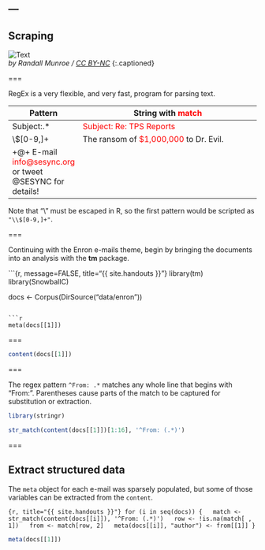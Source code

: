 ---
---

## Scraping

![Text](http://imgs.xkcd.com/comics/regular_expressions.png "Wait, forgot to escape a space. Wheeeeee[taptaptap]eeeeee.")  
*by Randall Munroe / [CC BY-NC](http://xkcd.com/license.html)*
{:.captioned}

===

RegEx is a very flexible, and very fast, program for parsing text.

| Pattern      | String with <span style="color:red;">match</span>                                    |
|--------------+--------------------------------------------------------------------------------------|
| Subject:.\*  | <span style="color:red;">Subject: Re: TPS Reports</span>                             |
| \\$[0-9,]+   | The ransom of <span style="color:red;">$1,000,000</span> to Dr. Evil.                |
| \b\S+@\S+\b  | E-mail <span style="color:red;">info@sesync.org</span> or tweet @SESYNC for details! |

Note that "\\" must be escaped in R, so the first pattern would be scripted as `"\\$[0-9,]+"`.

===

Continuing with the Enron e-mails theme, begin by bringing the documents into an analysis with the **tm** package.

```{r, message=FALSE, title="{{ site.handouts }}"}
library(tm)
library(SnowballC)

docs <- Corpus(DirSource("data/enron"))
```

```r
meta(docs[[1]])
```

===

```r
content(docs[[1]])
```

===

The regex pattern `^From: .*` matches any whole line that begins with "From: ". Parentheses cause parts of the match to be captured for substitution or extraction.

```r
library(stringr)

str_match(content(docs[[1]])[1:16], '^From: (.*)')
```

===

## Extract structured data

The `meta` object for each e-mail was sparsely populated, but some of those variables can be extracted from the `content`.

```{r, title="{{ site.handouts }}"}
for (i in seq(docs)) {
  match <- str_match(content(docs[[i]]), '^From: (.*)')
  row <- !is.na(match[ , 1])
  from <- match[row, 2]
  meta(docs[[i]], "author") <- from[[1]]
}
```

```r
meta(docs[[1]])
```
